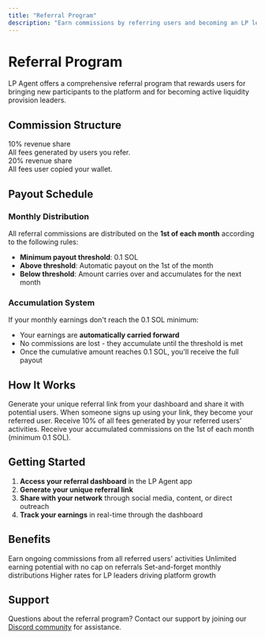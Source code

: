 ```yaml
---
title: "Referral Program"
description: "Earn commissions by referring users and becoming an LP leader"
---
```


# Referral Program

LP Agent offers a comprehensive referral program that rewards users for bringing new participants to the platform and for becoming active liquidity provision leaders.

## Commission Structure

<CardGroup cols={2}>
  <Card title="Referral Commissions" icon="user-plus">
    <div className="mt-2">
      <span className="text-2xl font-bold text-primary">10% revenue share</span>
      <div className="mt-2 text-sm">All fees generated by users you refer.</div>
    </div>
  </Card>
  <Card title="LP Leader" icon="user-check">
    <div className="mt-2">
      <span className="text-2xl font-bold text-primary">20% revenue share</span>
      <div className="mt-2 text-sm">All fees user copied your wallet.</div>
    </div>
  </Card>
</CardGroup>

## Payout Schedule

### Monthly Distribution

All referral commissions are distributed on the **1st of each month** according to the following rules:

- **Minimum payout threshold**: 0.1 SOL
- **Above threshold**: Automatic payout on the 1st of the month
- **Below threshold**: Amount carries over and accumulates for the next month

### Accumulation System

If your monthly earnings don't reach the 0.1 SOL minimum:

- Your earnings are **automatically carried forward**
- No commissions are lost - they accumulate until the threshold is met
- Once the cumulative amount reaches 0.1 SOL, you'll receive the full payout

## How It Works

<Steps>
  <Step title="Share Your Referral Link">
    Generate your unique referral link from your dashboard and share it with
    potential users.
  </Step>
  <Step title="Users Sign Up">
    When someone signs up using your link, they become your referred user.
  </Step>
  <Step title="Earn Commissions">
    Receive 10% of all fees generated by your referred users' activities.
  </Step>
  <Step title="Monthly Payouts">
    Receive your accumulated commissions on the 1st of each month (minimum 0.1
    SOL).
  </Step>
</Steps>

## Getting Started

1. **Access your referral dashboard** in the LP Agent app
2. **Generate your unique referral link**
3. **Share with your network** through social media, content, or direct outreach
4. **Track your earnings** in real-time through the dashboard

## Benefits

<CardGroup cols={2}>
  <Card title="Passive Income" icon="money-bill-wave">
    Earn ongoing commissions from all referred users' activities
  </Card>
  <Card title="No Limits" icon="infinity">
    Unlimited earning potential with no cap on referrals
  </Card>
  <Card title="Automatic Payouts" icon="calendar-check">
    Set-and-forget monthly distributions
  </Card>
  <Card title="Growth Incentives" icon="chart-line">
    Higher rates for LP leaders driving platform growth
  </Card>
</CardGroup>

## Support

Questions about the referral program? Contact our support by joining our [Discord community](https://discord.gg/h8YDHtzmRU) for assistance.
